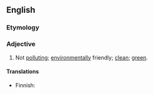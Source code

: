 ==English==

===Etymology===
{{prefix|non|polluting|lang=en}}

===Adjective===
{{en-adj}}

# Not [[polluting]]; [[environmentally]] friendly; [[clean]]; [[green]].

====Translations====
{{trans-top|not polluting}}
* Finnish: {{t|fi|saasteeton}}
{{trans-mid}}
{{trans-bottom}}